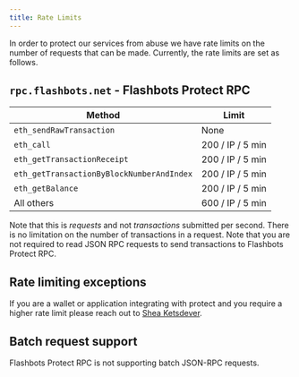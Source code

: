 ```yaml
---
title: Rate Limits
---
```


In order to protect our services from abuse we have rate limits on the number of requests that can be made. Currently, the rate limits are set as follows.

## `rpc.flashbots.net` - Flashbots Protect RPC

| Method                                     | Limit             |
|--------------------------------------------|-------------------|
| `eth_sendRawTransaction`                   | None              |
| `eth_call`                                 | 200 / IP / 5 min  |
| `eth_getTransactionReceipt`                | 200 / IP / 5 min  |
| `eth_getTransactionByBlockNumberAndIndex`  | 200 / IP / 5 min  |
| `eth_getBalance`                           | 200 / IP / 5 min  |
| All others                                 | 600 / IP / 5 min  |

Note that this is _requests_ and not _transactions_ submitted per second. There is no limitation on the number of transactions in a request. Note that you are not required to read JSON RPC requests to send transactions to Flashbots Protect RPC.

## Rate limiting exceptions

If you are a wallet or application integrating with protect and you require a higher rate limit please reach out to [Shea Ketsdever](https://twitter.com/SheaKetsdever).

## Batch request support

Flashbots Protect RPC is not supporting batch JSON-RPC requests.
